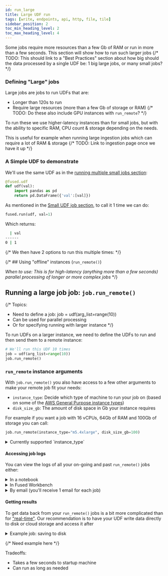```yaml
---
id: run_large
title: Large UDF run
tags: [write, endpoints, api, http, file, tile]
sidebar_position: 2
toc_min_heading_level: 2
toc_max_heading_level: 4
---
```


Some jobs require more resources than a few Gb of RAM or run in more than a few seconds. This section will show how to run such larger jobs
{/* TODO: This should link to a "Best Practices" section about how big should the data processed by a single UDF be: 1 big large jobs, or many small jobs? */}

### Defining "Large" jobs

Large jobs are jobs to run UDFs that are:
- Longer than 120s to run
- Require large resources (more than a few Gb of storage or RAM)
{/* TODO: Do these also include GPU instances with `run_remote`? */}

To run these we use higher-latency instances than for small jobs, but with the ability to specific RAM, CPU count & storage depending on the needs. 

This is useful for example when running large ingestion jobs which can require a lot of RAM & storage
{/* TODO: Link to ingestion page once we have it up */}

### A Simple UDF to demonstrate

We'll use the same UDF as in the [running multiple small jobs section](/core-concepts/run-udfs/run-small-udfs/#running-multiple-small-fusedrun-jobs-in-parallel):

```python showLineNumbers
@fused.udf
def udf(val):
    import pandas as pd
    return pd.DataFrame({'val':[val]})
```

As mentioned in the [Small UDF job section](/core-concepts/run-udfs/run-single-udfs/), to call it 1 time we can do:

```python showLineNumbers
fused.run(udf, val=1)
```

Which returns:

```bash
  | val
------
0 | 1
```

{/* We then have 2 options to run this multiple times: */}


{/* ## Using "offline" instances (`run_remote()`)

_When to use: This is for high-latency (anything more than a few seconds) parallel processing of longer or more complex jobs_ */}


## Running a large job job: `job.run_remote()`

{/* 
Topics:
- Need to define a job: job = udf(arg_list=range(10))
- Can be used for parallel processing 
- Or for specifying running with larger instance
 */}

To run UDFs on a larger instance, we need to define the UDFs to run and then send them to a remote instance:

```python showLineNumbers
# We'll run this UDF 10 times
job = udf(arg_list=range(10))
job.run_remote()
```

### `run_remote` instance arguments

With `job.run_remote()` you also have access to a few other arguments to make your remote job fit your needs:

- `instance_type`: Decide which type of machine to run your job on (based on some of the [AWS General Purpose instance types](https://aws.amazon.com/ec2/instance-types/))
- `disk_size_gb`: The amount of disk space in Gb your instance requires

For example if you want a job with 16 vCPUs, 64Gb of RAM and 100Gb of storage you can call:
```python showLineNumbers
job.run_remote(instance_type="m5.4xlarge", disk_size_gb=100)
```

<details>
  <summary>Currently supported `instance_type`</summary>

  Fused `run_remote()` doesn't support all of the AWS General Purpose instances types. We do support:
  
  ```python showLineNumbers
  supported_instance_types = [
    "m5.large",
    "m5.xlarge",
    "m5.2xlarge",
    "m5.4xlarge",
    "r5.large",
    "r5.xlarge",
    "r5.2xlarge",
    "r5.4xlarge",
  ]
  ```

</details>

#### Accessing job logs

You can view the logs of all your on-going and past `run_remote()` jobs either:


<details>
  <summary>In a notebook</summary>

    Running `job.run_remote()` in a notebook gives you a clickable link:

    <div style={{textAlign: 'center'}}>
    <img src={ImgRunRemoteLogs} alt="Dark Vessel Detection workflow" style={{width: 800}} />
    </div>

</details>

<details>
  <summary>In Fused Workbench</summary>

    Under the "Jobs" tab, on the bottom left of Workbench:

    <ReactPlayer className="video__player" playing={false} muted={true} controls height="100%" url="https://fused-magic.s3.us-west-2.amazonaws.com/workbench-walkthrough-videos/docs_rewrite/core-concepts/run-udfs/run-remote-job-logs.mp4" width="100%" />

</details>

<details>
  <summary>By email (you'll receive 1 email for each job)</summary>

    Each job leads to an email summary with logs upon completion:

    <div style={{textAlign: 'center'}}>
    <img src={ImgRunRemoteEmail} alt="Dark Vessel Detection workflow" style={{width: 800}} />
    </div>

</details>


#### Getting results

To get data back from your `run_remote()` jobs is a bit more complicated than for ["real-time"](/core-concepts/run-udfs/run-small-udfs/#getting-real-time-results). Our recommendation is to have your UDF write data directly to disk or cloud storage and access it after

<details>
  <summary>Example job: saving to disk</summary>

    A common use case for offline jobs is as a "pre-ingestion" process. You can find a real-life example of this in our [dark vessel detection example](/user-guide/examples/dark-vessel-detection/#32---writing-a-udf-to-open-each-ais-dataset)

    Here all we're returning is a status information in a pandas dataframe, but the our data in unzipped, read and saved to S3:

    ```python showLineNumbers
    import fused

    @fused.udf()
    def read_ais_from_noaa_udf(datestr='2023_03_29'):
        import os
        import requests
        import io
        import zipfile
        import pandas as pd

        url=f'https://coast.noaa.gov/htdata/CMSP/AISDataHandler/{datestr[:4]}/AIS_{datestr}.zip'
        # This is our local mount file path, 
        path=fused.file_path(f'/AIS/{datestr[:7]}/')
        daily_ais_parquet = f'{path}/{datestr[-2:]}.parquet'

        # Download ZIP file to mounted disk
        r=requests.get(url)
        if r.status_code == 200:
            with zipfile.ZipFile(io.BytesIO(r.content), 'r') as z:
                with z.open(f'AIS_{datestr}.csv') as f:
                    df = pd.read_csv(f)

                    # highlight-next-line
                    df.to_parquet(daily_ais_parquet)      
            return pd.DataFrame({'status':['Done']})
        else:
            return pd.DataFrame({'status':[f'read_error_{r.status_code}']})
    ```

    Since our data is written to cloud storage, it can now be accessed anywhere else, through another UDF or any other application with access to cloud storage.

</details>

{/* Need example here */}


Tradeoffs:
- Takes a few seconds to startup machine
- Can run as long as needed


